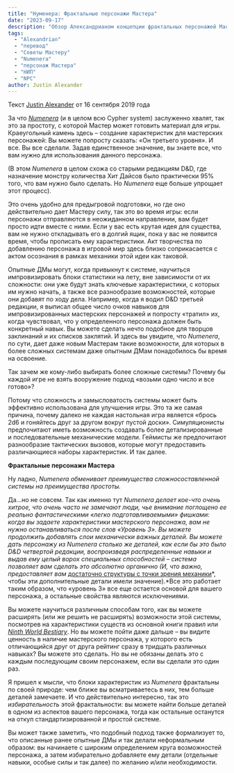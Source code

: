 ```yaml
---
title: "Нуменера: Фрактальные персонажи Мастера"
date: "2023-09-17"
description: "Обзор Александрианом концепции фрактальных персонажей Мастера из системы Нуменера #alexandrian #npc #numenera #translate #gmtips #gmadvice"
tags:
  - "Alexandrian"
  - "перевод"
  - "Советы Мастеру"
  - "Numenera"
  - "персонаж Мастера"
  - "НИП"
  - "NPC"
author: Justin Alexander
---
```


Текст [Justin Alexander](https://vk.com/away.php?to=https://thealexandrian.net/about&cc_key=) от 16 сентября 2019 года

За что _[Numenera](https://vk.com/away.php?to=http%3A%2F%2Fwww.drivethrurpg.com%2Fproduct%2F240654%2FNumenera-Discovery%3Faffiliate_id%3D81207)_ [](https://vk.com/away.php?to=http%3A%2F%2Fwww.drivethrurpg.com%2Fproduct%2F240654%2FNumenera-Discovery%3Faffiliate_id%3D81207)(и в целом всю Cypher system) заслуженно хвалят, так это за простоту, с которой Мастер может готовить материал для игры. Краеугольный камень здесь – создание характеристик для мастерских персонажей: Вы можете попросту сказать: «Он третьего уровня». И все. Вы все сделали. Задав единственное значение, вы знаете все, что вам нужно для использования данного персонажа.

(В этом _Numenera_ в целом схожа со старыми редакциям D&D, где назначение монстру количества Хит Дайсов было практически 95% того, что вам нужно было сделать. Но _Numenera_ еще больше упрощает этот процесс).

Это очень удобно для предыгровой подготовки, но где оно действительно дает Мастеру силу, так это во время игры: если персонажи отправляются в неожиданном направлении, вам будет просто идти вместе с ними. Если у вас есть крутая идея для существа, вам не нужно откладывать его в долгий ящик, пока у вас не появится время, чтобы прописать ему характеристики. Акт творчества по добавлению персонажа в игровой мир здесь близко соприкасается с актом осознания в рамках механики этой идеи как таковой.

Опытные ДМы могут, когда привыкнут к системе, научиться импровизировать блоки статистики на лету, вне зависимости от их сложности: они уже будут знать ключевые характеристики, с которых им нужно начать, а также все разнообразие возможностей, которые они добавят по ходу дела. Например, когда я водил D&D третьей редакции, я выписал общее число очков навыков для импровизированных мастерских персонажей и попросту «тратил» их, когда чувствовал, что у определенного персонажа должен быть конкретный навык. Вы можете сделать нечто подобное для творцов заклинаний и их списков заклятий. И здесь вы увидите, что _Numenera_, по сути, дает даже новым Мастерам такие возможности, для которых в более сложных системам даже опытным ДМам понадобилось бы время на освоение.

Так зачем же кому-либо выбирать более сложные системы? Почему бы каждой игре не взять вооружение подход «возьми одно число и все готово»?

Потому что сложность и замысловатость системы может быть эффективно использована для улучшения игры. Это та же самая причина, почему далеко не каждая настольная игра является «брось 2d6 и гоняйтесь друг за другом вокруг пустой доски». Симуляционисты предпочитают иметь возможность создавать более детализированные и последовательные механические модели. Геймисты же предпочитают разнообразие тактических вызовов, которые могут предоставить различающиеся наборы характеристик. И так далее.

**Фрактальные персонажи Мастера**

Ну ладно, _Numenera обменивает преимущества сложносоставленной системы на преимущества простоты._

Да…но не совсем. Так как именно тут _Numenera делает кое-что очень хитрое, что очень часто не замечают люди, чье внимание поглощено ее реально фантастическими «легко подготавливаемыми» фишками: когда вы задаете характеристики мастерского персонажа, вам не нужно останавливаться после слов «Уровень 3». Вы можете продолжить добавлять слои механически важных деталей. Вы можете дать персонажу из Numenera столько же деталей, как если бы это было D&D четвертой редакции, воспроизведя распределенные навыки и выдав ему целый ворох специальных способностей – система позволяет вам сделать это абсолютно органично (И, что важно, предоставляет вам_ [достаточно структуры с точки зрения механики](https://vk.com/away.php?to=https%3A%2F%2Fthealexandrian.net%2Fwordpress%2F35363%2Froleplaying-games%2Fnumenera-calibrating-your-expectations)*, чтобы эти дополнительные детали имели значение).*Все это работает таким образом, что «уровень 3» все еще остается основой для вашего персонажа, а остальные свойства являются исключениями.

Вы можете научиться различным способам того, как вы можете расширять (или же решить не расширять) возможности этой системы, посмотрев на характеристики существ из основной книги правил или _[Ninth World Bestiary](https://vk.com/away.php?to=https%3A%2F%2Fwww.drivethrurpg.com%2Fproduct%2F124816%2FThe-Ninth-World-Bestiary%3Faffiliate_id%3D81207)_. Но вы можете пойти даже дальше – вы видите ценность в наличие мастерского персонажа, у которого есть отличающийся друг от друга рейтинг сразу в тридцать различных навыках? Вы можете это сделать. Но вы не обязаны делать это с каждым последующим своим персонажем, если вы сделали это один раз.

Я пришел к мысли, что блоки характеристик из _Numenera_ фрактальны по своей природе: чем ближе вы всматриваетесь в них, тем больше деталей замечаете. И что действительно интересно, так это _избирательность_ этой фрактальности: вы можете найти больше деталей в одном из аспектов вашего персонажа, тогда как остальные останутся на откуп стандартизированной и простой системе.

Вы может также заметить, что подобный подход также формализует то, что описанные ранее опытные ДМы и так делали неформальным образом: вы начинаете с широким определением круга возможностей персонажа, а затем избирательно добавляете ему детали (отдельные навыки, особые силы и так далее) по желанию и/или необходимости.

